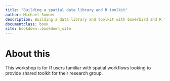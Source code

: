 ```yaml
---
title: "Building a spatial data library and R toolkit"
author: Michael Sumner
description: Building a data library and toolkit with bowerbird and R for a domain-specific research group. 
documentclass: book
site: bookdown::bookdown_site
---
```


# About this

This workshop is for R users familiar with spatial workflows looking to provide shared toolkit for their research group. 
